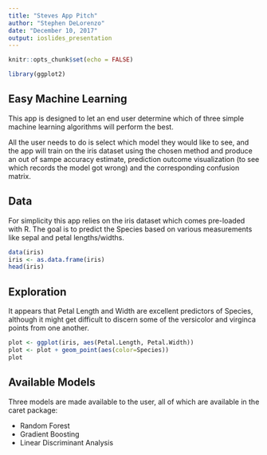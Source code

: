 ```yaml
---
title: "Steves App Pitch"
author: "Stephen DeLorenzo"
date: "December 10, 2017"
output: ioslides_presentation
---
```


```r
knitr::opts_chunk$set(echo = FALSE)
```

```r
library(ggplot2)
```

## Easy Machine Learning

This app is designed to let an end user determine which of three simple machine learning algorithms will perform the best.

All the user needs to do is select which model they would like to see, and the app will train on the iris dataset using the chosen method and produce an out of sampe accuracy estimate, prediction outcome visualization (to see which records the model got wrong) and the corresponding confusion matrix.

## Data

For simplicity this app relies on the iris dataset which comes pre-loaded with R.  The goal is to predict the Species based on various measurements like sepal and petal lengths/widths.

```r
data(iris)
iris <- as.data.frame(iris)
head(iris)
```

## Exploration

It appears that Petal Length and Width are excellent predictors of Species, although it might get difficult to discern some of the versicolor and virginca points from one another.

```r
plot <- ggplot(iris, aes(Petal.Length, Petal.Width))
plot <- plot + geom_point(aes(color=Species))
plot
```

## Available Models

Three models are made available to the user, all of which are available in the caret package:

 * Random Forest
 * Gradient Boosting
 * Linear Discriminant Analysis

